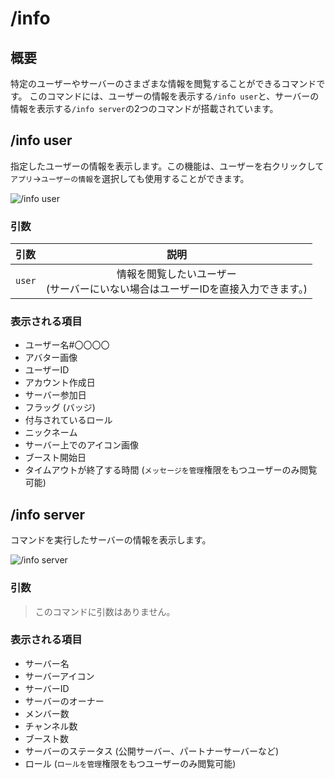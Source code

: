 ﻿# /info

## 概要
特定のユーザーやサーバーのさまざまな情報を閲覧することができるコマンドです。
このコマンドには、ユーザーの情報を表示する`/info user`と、サーバーの情報を表示する`/info server`の2つのコマンドが搭載されています。

## /info user
指定したユーザーの情報を表示します。この機能は、ユーザーを右クリックして`アプリ`→`ユーザーの情報`を選択しても使用することができます。

![/info user](/docs/command/info/user_command.png)

### 引数

引数   | 説明
:---   | :---:
`user` | 情報を閲覧したいユーザー<br/>(サーバーにいない場合はユーザーIDを直接入力できます。)

### 表示される項目

* ユーザー名#〇〇〇〇
* アバター画像
* ユーザーID
* アカウント作成日
* サーバー参加日
* フラッグ (バッジ)
* 付与されているロール
* ニックネーム
* サーバー上でのアイコン画像
* ブースト開始日
* タイムアウトが終了する時間 (`メッセージを管理`権限をもつユーザーのみ閲覧可能)

## /info server
コマンドを実行したサーバーの情報を表示します。

![/info server](/docs/command/info/server_command.png)

### 引数
> このコマンドに引数はありません。

### 表示される項目

* サーバー名
* サーバーアイコン
* サーバーID
* サーバーのオーナー
* メンバー数
* チャンネル数
* ブースト数
* サーバーのステータス (公開サーバー、パートナーサーバーなど)
* ロール (`ロールを管理`権限をもつユーザーのみ閲覧可能)
